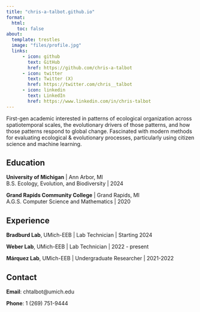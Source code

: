 ```yaml
---
title: "chris-a-talbot.github.io"
format:
  html:
    toc: false
about:
  template: trestles
  image: "files/profile.jpg"
  links:
      - icon: github
        text: GitHub
        href: https://github.com/chris-a-talbot
      - icon: twitter 
        text: Twitter (X)
        href: https://twitter.com/chris__talbot
      - icon: linkedin
        text: LinkedIn
        href: https://www.linkedin.com/in/chris-talbot
---
```


First-gen academic interested in patterns of ecological organization across spatiotemporal scales, the evolutionary drivers of those patterns, and how those patterns respond to global change. Fascinated with modern methods for evaluating ecological & evolutionary processes, particularly using citizen science and machine learning.

## Education

**University of Michigan** | Ann Arbor, MI <br>
B.S. Ecology, Evolution, and Biodiversity | 2024 <br>

**Grand Rapids Community College** | Grand Rapids, MI <br>
A.G.S. Computer Science and Mathematics | 2020 <br>

## Experience

**Bradburd Lab**, UMich-EEB | Lab Technician | Starting 2024

**Weber Lab**, UMich-EEB | Lab Technician | 2022 - present

**Márquez Lab**, UMich-EEB | Undergraduate Researcher | 2021-2022

## Contact

**Email**: chtalbot@umich.edu

**Phone**: 1 (269) 751-9444